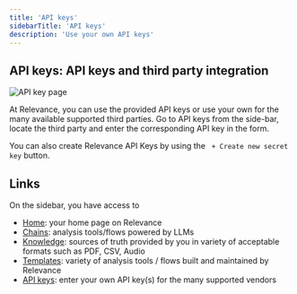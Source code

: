 ```yaml
---
title: 'API keys'
sidebarTitle: 'API keys'
description: 'Use your own API keys'
---
```


## API keys: API keys and third party integration
![API key page](/images/get-started/api-keys.png)

At Relevance, you can use the provided API keys or use your own for the many available 
supported third parties.
Go to API keys from the side-bar, locate the third party and enter the corresponding API key in the
form.

You can also create Relevance API Keys by using the ` + Create new secret key` button.


## Links
On the sidebar, you have access to 
* [Home](/get-started/key-concepts/home): your home page on Relevance
* [Chains](/get-started/key-concepts/chains): analysis tools/flows powered by LLMs
* [Knowledge](/get-started/key-concepts/knowledge): sources of truth provided by you in variety of acceptable formats such as PDF, CSV, Audio
* [Templates](/get-started/key-concepts/templates): variety of analysis tools / flows built and maintained by Relevance
* [API keys](/get-started/key-concepts/api-keys): enter your own API key(s) for the many supported vendors 